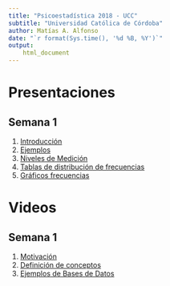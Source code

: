 ```yaml
---
title: "Psicoestadística 2018 - UCC"
subtitle: "Universidad Católica de Córdoba"
author: Matías A. Alfonso
date: "`r format(Sys.time(), '%d %B, %Y')`"
output:
    html_document
---
```


# Presentaciones

## Semana 1

1. [Introducción](./01_Introducción/introduccion.html)
2. [Ejemplos](./01_ejemplosIntroduccion/ejemplosIntroduccion.html)
3. [Niveles de Medición](./01_NivelesMedicion/nivelesMedicion.html)
4. [Tablas de distribución de frecuencias](./02_tablasFrecuencia/02_tablasFrecuencia.html)
5. [Gráficos frecuencias](./02_graficoFrecuencias/02_graficoFrecuencias.html)

# Videos
## Semana 1
1. [Motivación](https://youtu.be/KkgTu8_edPg)
3. [Definición de conceptos](https://youtu.be/safhRHTMWcU)
2. [Ejemplos de Bases de Datos](https://youtu.be/P-Iskr34erg)
